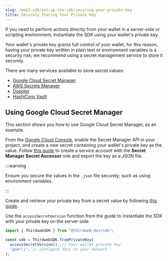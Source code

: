 ```yaml
---
slug: /web3-sdk/set-up-the-sdk/securing-your-private-key
title: Securely Storing Your Private Key
---
```



If you need to perform actions directly from your wallet in a server-side or scripting environment,
instantiate the SDK using your wallet's private key.

Your wallet's private key grants full control of your wallet, for this reason,
having your private key written in plain text or environment variables is a security risk; we recommend
using a secret management service to store it securely.

There are many services available to store secret values:

- [Google Cloud Secret Manager](https://cloud.google.com/secret-manager)
- [AWS Secrets Manager](https://aws.amazon.com/secrets-manager/)
- [Doppler](https://www.doppler.com/)
- [HashiCorp Vault](https://www.vaultproject.io/)

## Using Google Cloud Secret Manager

This section shows you how to use Google Cloud Secret Manager, as an example.

From the [Google Cloud Console](https://cloud.google.com/secret-manager), enable the Secret Manager API in your project,
and create a new secret containing your wallet's private key as the value. Follow [this guide](https://cloud.google.com/docs/authentication/getting-started#creating_a_service_account)
to create a service account with the **Secret Manager Secret Accessor** role and export the key as a JSON file.

:::warning

Ensure you secure the values in the `.json` file securely; such as using environment variables.

:::

Create and retrieve your private key from a secret value by following [this guide](https://cloud.google.com/secret-manager/docs/creating-and-accessing-secrets).

Use the `accessSecretVersion` function from the guide to instantiate the SDK with your private key on the server-side.

```jsx
import { ThirdwebSDK } from "@thirdweb-dev/sdk";

const sdk = ThirdwebSDK.fromPrivateKey(
  accessSecretVersion(), // Your wallet private key
  "goerli", // configure this to your network
);
```
